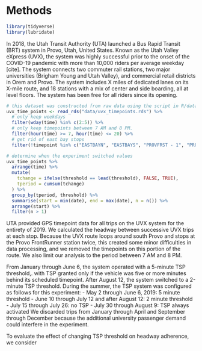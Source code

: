 # Methods 

```r
library(tidyverse)
library(lubridate)
```


In 2018, the Utah Transit Authority (UTA) launched a Bus Rapid Transit (BRT)
system in Provo, Utah, United States. Known as the Utah Valley eXpress (UVX), 
the system was highly successful prior to the onset of the COVID-19 pandemic 
with more than 10,000 riders per average weekday [cite].  The system connects
two commuter rail stations, two major universities (Brigham Young and Utah Valley),
and commercial retail districts in Orem and Provo. The system includes X miles of
dedicated lanes on its X-mile route, and 18 stations with a mix of center and side
boarding, all at level floors. The system has been free for all riders since its
opening.

```r
# this dataset was constructed from raw data using the script in R/datamaker.R
uvx_time_points <- read_rds("data/uvx_timepoints.rds") %>%
  # only keep weekdays
  filter(wday(time) %in% c(2:5)) %>%
  # only keep timepoints between 7 AM and 8 PM.
  filter(hour(time) >= 7, hour(time) <= 20) %>%
  # get rid of east bay stops
  filter(!timepoint %in% c("EASTBAYN", "EASTBAYS", "PROVFRST - 1", "PROVFRST - 2", "TOWNCNTR - 1", "TOWNCNTR - 2", "PROVFRST"))
```


```r
# determine when the experiment switched values
uvx_time_points %>%
  arrange(time) %>%
  mutate(
    tchange = ifelse(threshold == lead(threshold), FALSE, TRUE),
    tperiod = cumsum(tchange)
  ) %>%
  group_by(tperiod, threshold) %>%
  summarise(start = min(date), end = max(date), n = n()) %>%
  arrange(start) %>%
  filter(n > 1)
```

UTA provided GPS timepoint data for all trips on the UVX system for the entirety
of 2019. We calculated the headway between successive UVX trips at each stop.
Because the UVX route loops around south Provo and stops at the Provo
FrontRunner station twice, this created some minor difficulties in data
processing, and we removed the timepoints on this portion of the route. We also
limit our analysis to the period between 7 AM and 8 PM.

From January through June 6, the system operated with a 5-minute TSP threshold,.
with TSP granted only if the vehicle was five or more minutes behind its scheduled
timepoint. After August 12, the system switched to a 2-minute TSP threshold. During the
summer, the TSP system was configured as follows for this experiment: 
  - May 2 through June 6, 2019: 5 minute threshold
  - June 10 through July 12 and after August 12: 2 minute threshold
  - July 15 through July 26: no TSP
  - July 30 through August 9: TSP always activated
We discarded trips from January through April and September through December
because the additional university passenger demand could interfere in the experiment.

To evaluate the effect of changing TSP threshold on headway adherence, we consider 